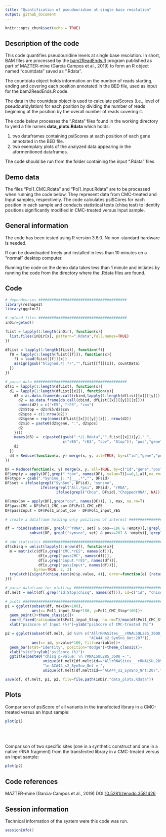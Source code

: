 ```yaml
---
title: "Quantification of pseudouridine at single base resolution"
output: github_document
---
```


```r
knitr::opts_chunk$set(echo = TRUE)
```

## Description of the code

This code quantifies pseudouridine levels at single base resolution.
In short, BAM files are processed by the 
[bam2ReadEnds.R](https://github.com/SchwartzLab/mazter_mine) program published as
part of MAZTER-mine (Garcia Campos et al., 2019) to form an R object named
"countdata" saved as ".Rdata". 

The countdata object holds information on the number of reads starting, ending 
and covering each position annotated in the BED file, used as input for the 
bam2ReadEnds.R code.

The data in the countdata object is used to calculate psiScores (i.e., level of 
pseudouridylation) for each position by dividing the number of reads beginning 
at the position by the overall number of reads covering it.

The code below processes the ".Rdata" files found in the working directory to 
yield a file names **data_plots.Rdata** which holds:

1) two dataframes containing psiScores at each position of each gene annotated
in the BED file. 
2) two exemplary plots of the analyzed data appearing in the aformentioned dataframes.

The code should be run from the folder containing the input ".Rdata" files.

## Demo data
The files "Pol1_CMC.Rdata" and "Pol1_input.Rdata" are to be processed when running the code below.
They represent data from CMC-treated and Input samples, respectively.
The code calculates psiSCores for each position in each sample and conducts statistical tests (chisq test)
to identify positions significantly modified in CMC-treated versus Input sample.

## General information
The code has been tested using R version 3.6.0. 
No non-standard hardware is needed.

R can be downloaded freely and installed in less than 10 minutes on a "normal" desktop computer.

Running the code on the demo data takes less than 1 minute and initiates by
running the code from the directory where the .Rdata files are found.

## Code

```r
# dependencies ########################################
library(reshape2)
library(ggplot2)

# upload files ########################################
inDir=getwd()

fList = lapply(1:length(inDir), function(x){
  list.files(inDir[x], pattern=".Rdata",full.names=TRUE)
})

dfList = lapply(1:length(fList), function(f){
  f0 = lapply(1:length(fList[[f]]), function(x){
    f1 = load(fList[[f]][x])
    assign(gsub("Aligned.*|.*/","",fList[[f]][x]), countData)
  })
})

# parse data ##########################################
dfs1 = lapply(1:length(dfList), function(x){
  d1 = lapply(1:length(dfList[[x]]), function(y){
    d3 = as.data.frame(do.call(rbind,lapply(1:length(dfList[[x]][[y]]), function(z){
      d2 = as.data.frame(do.call(cbind, dfList[[x]][[y]][[z]]))
      names(d2) = c("rE5", "rE3", "cov")
      d2$Stop = d2$rE5/d2$cov
      d2$pos = c(1:nrow(d2))
      d2$gene = rep(names(dfList[[x]][[y]][z]), nrow(d2))
      d2$id = paste0(d2$gene, ":", d2$pos)
      d2
    })))
    names(d3) =  c(paste0(gsub(".*/|.Rdata","",fList[[x]])[y],"_", 
                          c("rE5", "rE3", "cov", "Stop")), "pos","gene", "id")
    d3
  })
  d4 = Reduce(function(x, y) merge(x, y, all=TRUE, by=c("id","gene","pos")), d1)
})

DF = Reduce(function(x, y) merge(x, y, all=TRUE, by=c("id","gene","pos")), dfs1) # this df has no replicated rows
DF$empty = apply(DF[,grep(".*cov", names(DF), value=T)]==0,1,all,na.rm=T)
DF$type = gsub(".*SynSno_|:.*|___.*","", DF$id)
DF$set = ifelse(grepl("SynSno", DF$id), "synsno",
                ifelse(grepl("All.*psi", DF$id), "rRNA",
                       ifelse(grepl("Chop", DF$id),"ChoppedrRNA", NA)))

DF$maxCov = apply(DF[,grep("cov", names(DF))], 1, max, na.rm=T)
DF$passCMC = DF$Pol1_CMC_cov-DF$Pol1_CMC_rE5
DF$passInput = DF$Pol1_input_cov - DF$Pol1_input_rE5

# create a dataframe holding only positions of interest #######################################

df = rbind(subset(DF, grepl("^rRNA", set) & pos==186 & !empty)[,!grepl("rE3", names(DF))],
           subset(DF, grepl("synsno", set) & pos==207 & !empty)[,!grepl("rE3", names(DF))])

# add statistics ##############################################################################
df$chisq = unlist(lapply(1:nrow(df), function(x){
  m = matrix(c(df[x,grep("CMC.*rE5", names(df))],
               df[x,grep("passCMC", names(df))],
               df[x,grep("input.*rE5", names(df))],
               df[x,grep("passInput", names(df))]),
             byrow=TRUE, 2, 2)
  tryCatch({signif(chisq.test(m)$p.value, 4)}, error=function(e) {return(NA)})
}))

# parse dataframe for plotting ################################################################
df.melt = melt(df[,grep("id|Stop|chisq", names(df))], id=c("id", "chisq"))

# plots ####################################################################################### 
p1 = ggplot(subset(df, maxCov>100),
            aes(x= Pol1_input_Stop*100, y=Pol1_CMC_Stop*100))+
  geom_point()+theme_classic()+
  coord_fixed(ratio=max(df$Pol1_input_Stop, na.rm=T)/max(df$Pol1_CMC_Stop, na.rm=T))+
  xlab("psiScore of Input (%)")+ylab("psiScore of CMC-treated (%)")

p2 = ggplot(subset(df.melt, id %in% c("AllrRNASites___rRNALSUL28S_3608_psi:186",
                                      "ACA44_s2_SynSno_8nt:207")),
            aes(x= id, y=value*100, fill=variable))+
  geom_bar(stat="identity", position="dodge")+theme_classic()+
  xlab("site")+ylab("psiScore (%)")+
  ggtitle(paste0("chisq p-value: \n rRNALSUL28S_3608 = ",
                 unique(df.melt[df.melt$id=="AllrRNASites___rRNALSUL28S_3608_psi:186","chisq"]),
                 "\n ACA44_s2_SynSno_8nt = ",
                 unique(df.melt[df.melt$id=="ACA44_s2_SynSno_8nt:207","chisq"])))

save(df, df.melt, p1, p2, file=file.path(inDir,"data_plots.Rdata"))
```

## Plots
Comparison of psiScore of all variants in the transfected library in a 
CMC-treated versus an Input sample:

```r
plot(p1)
```
<br><br><br>
Comparison of two specific sites (one in a synthetic construct and one in a 
native rRNA fragment) from the transfected library in a CMC-treated versus 
an Input sample:

```r
plot(p2)
```

## Code references
MAZTER-mine (Garcia-Campos et al., 2019) DOI:[10.5281/zenodo.3581426](https://zenodo.org/badge/latestdoi/178392100)

## Session information

Technical information of the system were this code was run.

```r
sessionInfo()
```

